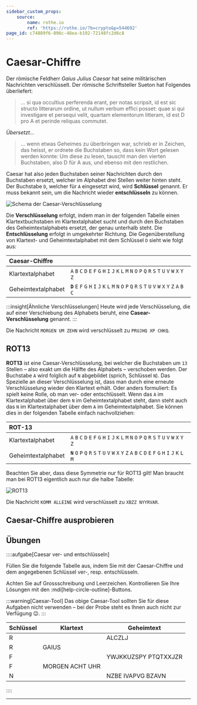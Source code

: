 ```yaml
---
sidebar_custom_props:
    source:
        name: rothe.io
        ref: 'https://rothe.io/?b=crypto&p=544692'
page_id: c74889f6-896c-48ea-b192-72148fc2d6c8
---
```



# Caesar-Chiffre

Der römische Feldherr _Gaius Julius Caesar_ hat seine militärischen Nachrichten verschlüsselt. Der römische Schriftsteller Sueton hat Folgendes überliefert:

> … si qua occultius perferenda erant, per notas scripsit, id est sic structo litterarum ordine, ut nullum verbum effici posset: quae si qui investigare et persequi velit, quartam elementorum litteram, id est D pro A et perinde reliquas commutet.

_Übersetzt..._

> … wenn etwas Geheimes zu überbringen war, schrieb er in Zeichen, das heisst, er ordnete die Buchstaben so, dass kein Wort gelesen werden konnte: Um diese zu lesen, tauscht man den vierten Buchstaben, also D für A aus, und ebenso mit den restlichen.

Caesar hat also jeden Buchstaben seiner Nachrichten durch den Buchstaben ersetzt, welcher im Alphabet drei Stellen weiter hinten steht. Der Buchstabe `D`, welcher für `A` eingesetzt wird, wird **Schlüssel** genannt. Er muss bekannt sein, um die Nachricht wieder **entschlüsseln** zu können.

![Schema der Caesar-Verschlüsselung](img/caesar.png)

Die **Verschlüsselung** erfolgt, indem man in der folgenden Tabelle einen Klartextbuchstaben im Klartextalphabet sucht und durch den Buchstaben des Geheimtextalphabets ersetzt, der genau unterhalb steht. Die **Entschlüsselung** erfolgt in umgekehrter Richtung. Die Gegenüberstellung von Klartext- und Geheimtextalphabet mit dem Schlüssel `D` sieht wie folgt aus:

| Caesar-Chiffre |  |
| :-- | :-- |
| Klartextalphabet | `A` `B` `C` `D` `E` `F` `G` `H` `I` `J` `K` `L` `M` `N` `O` `P` `Q` `R` `S` `T` `U` `V` `W` `X` `Y` `Z` |
| Geheimtextalphabet | **`D`** `E` `F` `G` `H` `I` `J` `K` `L` `M` `N` `O` `P` `Q` `R` `S` `T` `U` `V` `W` `X` `Y` `Z` `A` `B` `C` |

:::insight[Ähnliche Verschlüsselungen] Heute wird jede Verschlüsselung, die auf einer Verschiebung des Alphabets beruht, eine **Casear-Verschlüsselung** genannt. :::

Die Nachricht `MORGEN UM ZEHN` wird verschlüsselt zu `PRUJHQ XP CHKQ`.

## ROT13

**ROT13** ist eine Caesar-Verschlüsselung, bei welcher die Buchstaben um `13` Stellen – also exakt um die Hälfte des Alphabets – verschoben werden. Der Buchstabe `A` wird folglich auf `N` abgebildet (sprich, Schlüssel `N`). Das Spezielle an dieser Verschlüsselung ist, dass man durch eine erneute Verschlüsselung wieder den Klartext erhält. Oder anders formuliert: Es spielt keine Rolle, ob man ver- oder entschlüsselt. Wenn das `A` im Klartextalphabet über dem `N` im Geheimtextalphabet steht, dann steht auch das `N` im Klartextalphabet über dem `A` im Geheimtextalphabet. Sie können dies in der folgenden Tabelle einfach nachvollziehen:

| ROT-13 |  |
| :-- | :-- |
| Klartextalphabet | `A` `B` `C` `D` `E` `F` `G` `H` `I` `J` `K` `L` `M` `N` `O` `P` `Q` `R` `S` `T` `U` `V` `W` `X` `Y` `Z` |
| Geheimtextalphabet | **`N`** `O` `P` `Q` `R` `S` `T` `U` `V` `W` `X` `Y` `Z` `A` `B` `C` `D` `E` `F` `G` `H` `I` `J` `K` `L` `M` |

Beachten Sie aber, dass diese Symmetrie nur für ROT13 gilt! Man braucht man bei ROT13 eigentlich auch nur die halbe Tabelle:

![ROT13](img/rot13.svg)

Die Nachricht `KOMM ALLEINE` wird verschlüsselt zu `XBZZ NYYRVAR`.

## Caesar-Chiffre ausprobieren

<Caesar />

## Übungen

::::aufgabe[Caesar ver- und entschlüsseln]

<TaskState id="bd2b8283-04eb-465d-af9f-50aa27085baf" />
Füllen Sie die folgende Tabelle aus, indem Sie mit der Caesar-Chiffre und dem angegebenen Schlüssel ver-,
resp. entschlüsseln.

Achten Sie auf Grossschreibung und Leerzeichen. Kontrollieren Sie Ihre Lösungen mit den :mdi[help-circle-outline]-Buttons.

:::warning[Caesar-Tool] Das obige Caesar-Tool sollten Sie für diese Aufgaben nicht verwenden – bei der Probe steht es Ihnen auch nicht zur Verfügung 😉. :::

| Schlüssel | Klartext | Geheimtext |
| --- | --- | --- |
| R | <String solution="JULIUS" id="df394687-1fed-4adc-8e97-27fcc814de52" /> | ALCZLJ |
| R | GAIUS | <String solution="XRZLJ" id="0a2d8a7e-41c2-45ff-a1cc-b665a69b7373" /> |
| F | <String solution="TREFFPUNKT KOLOSSEUM" id="d67bf5b8-bcef-4579-a4af-bf669c8df7c4" /> | YWJKKUZSPY PTQTXXJZR |
| F | MORGEN ACHT UHR | <String solution="RTWLJS FHMY ZMW" id="134015ff-689e-4e72-9f5f-88ceae75b0bd" /> |
| N | <String solution="AMOR VINCIT OMNIA" id="a767e3c1-9614-48d1-9b72-cd9a4c74c148" /> | NZBE IVAPVG BZAVN |

::::

---

